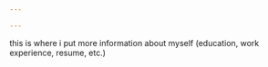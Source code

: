 ```yaml
---

---
```


this is where i put more information about myself (education, work experience, resume, etc.)
